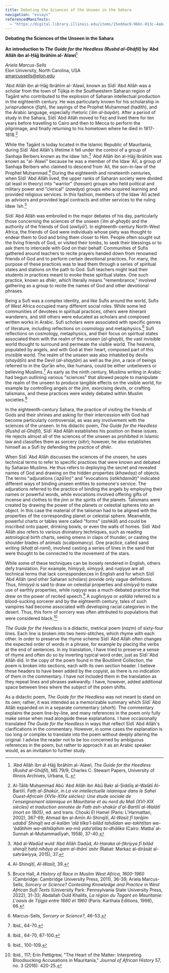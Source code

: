 ```yaml
---
title: Debating the Sciences of the Unseen in the Sahara
navigation: "essays"
referencedManifests:
  - "https://digital.library.illinois.edu/items/15eddac0-96bc-013c-4aba-02d0d7bfd6e4-9/manifest"
---
```


**Debating the Sciences of the Unseen in the Sahara\
\
An introduction to *The Guide for the Heedless (Rushd al-Ghāfil)* by ʿAbd Allāh ibn al-Ḥājj Ibrāhīm al-ʿAlawī**[^1]

*Ariela Marcus-Sells*  
Elon University, North Carolina, USA    
amarcussells@elon.edu

ʿAbd Allāh ibn al-Ḥājj Ibrāhīm al-ʿAlawī, known as Sīdī ʿAbd Allāh was a scholar from the town of Tijikja in the Southwestern Saharan region of Tagānt who contributed to the explosion of Saharan intellectual production in the eighteenth century. He was particularly known for his scholarship in jurisprudence (*fiqh*), the sayings of the Prophet Muḥammad (hadith), and the Arabic language, especially rhetoric (*ʿilm al-bayān*). After a period of study in the Sahara, Sīdī ʿAbd Allāh moved to Fez and lived there for ten years before travelling to Cairo and then to Mecca to perform the pilgrimage, and finally returning to his hometown where he died in 1817-1818.[^2]

While the Tagānt is today located in the Islamic Republic of Mauritania, during Sīdī ʿAbd Allāh's lifetime it fell under the control of a group of Sanhaja Berbers known as the Idaw ʿIsh.[^3] ʿAbd Allāh ibn al-Ḥājj Ibrāhīm was known as "al-ʿAlawī" because he was a member of the Idaw ʿAlī, a group of Sanhaja Berbers who claimed to descend from ʿAli, the son-in-law of the Prophet Muḥammad.[^4] During the eighteenth and nineteenth centuries, when Sīdī ʿAbd Allāh lived, the upper ranks of Saharan society were divided (at least in theory) into "warrior" (*hassan*) groups who held political and military power and "clerical" (*zawāya*) groups who acquired learning and provided religious services. In this fashion, members of the Idaw ʿAlī acted as advisors and provided legal contracts and other services to the ruling Idaw ʿIsh.[^5]

Sīdī ʿAbd Allāh was embroiled in the major debates of his day, particularly those concerning the sciences of the unseen (*ʿilm al-ghayb*) and the authority of the friends of God (*awliyāʾ*). In eighteenth-century North-West Africa, the friends of God were individuals whose piety was thought to endear them to God and bring them closer to Him. People often sought out the living friends of God, or visited their tombs, to seek their blessings or to ask them to intercede with God on their behalf. Communities of Sufis gathered around teachers to recite prayers handed down from renowned friends of God and to perform certain devotional practices. For many, the purpose of these practices was to lead them through a series of spiritual states and stations on the path to God. Sufi teachers might lead their students in practices meant to evoke these spiritual states. One such practice, known as *dhikr*, which literally means "remembrance," involved gathering as a group to recite the names of God and other devotional phrases.

Being a Sufi was a complex identity, and like Sufis around the world, Sufis of West Africa occupied many different social roles. While some led communities of devotees in spiritual practices, others were itinerant wanderers, and still others were educated as scholars and composed written works in Arabic. Sufi scholars were associated with specific genres of literature, including reflections on cosmology and metaphysics.[^6] Sufi reflections on cosmology, metaphysics, and their focus on spiritual states associated them with the realm of the unseen (*al-ghayb*), the vast invisible world thought to surround and permeate the visible world. The heavens, populated by angels, and with God at their heart, composed part of this invisible world. The realm of the unseen was also inhabited by devils (*shayāṭīn*) and the Devil (*al-shayṭān*) as well as the *jinn*, a race of beings referred to in the Qurʾān who, like humans, could be either unbelievers or believing Muslims.[^7] As early as the ninth century, Muslims writing in Arabic had begun outlining various "sciences" that allowed people to manipulate the realm of the unseen to produce tangible effects on the visible world, for example by controlling angels or the *jinn*, exorcising devils, or crafting talismans, and these practices were widely debated within Muslim societies.[^8]

In the eighteenth-century Sahara, the practice of visiting the friends of Gods and their shrines and asking for their intercession with God had become particularly controversial, as was any involvement with the sciences of the unseen. In his didactic poem, *The Guide for the Heedless* (*Rushd al-Ghāfil*), Sīdī ʿAbd Allāh establishes his position on these issues. He rejects almost all of the sciences of the unseen as prohibited in Islamic law and classifies them as sorcery (*siḥr*); however, he also establishes himself as a Sufi by defending the practice of *dhikr*.

When Sīdī ʿAbd Allāh discusses the sciences of the unseen, he uses technical terms to refer to specific practices that were known and debated by Saharan Muslims. He thus refers to deploying the secret and revealed names of God and drawing on the hidden properties (*khawāṣṣ*) of objects. The terms "adjurations (*ʿaẓāʾim*)" and "evocations (*istikhdamāt*)" indicated different ways of binding unseen entities to someone's service. The adjurations referred to the practice of binding the angels by employing their names or powerful words, while evocations involved offering gifts of incense and clothes to the *jinn* or the spirits of the planets. Talismans were created by drawing the power of the planets or celestial spheres into an object. In this case the material of the talisman had to be aligned with the properties of the corresponding planet or celestial sphere. Meanwhile, powerful charts or tables were called "forms" (*ashkāl*) and could be inscribed onto paper, drinking bowls, or even the walls of homes. Sīdī ʿAbd Allāh also refers to various divinatory techniques, such as reading astrological birth charts, seeing omens in claps of thunder, or casting the shoulder blades of animals (scalpomancy). One practice, called sand writing (*khaṭṭ al-raml*), involved casting a series of lines in the sand that were thought to be connected to the movement of the stars.

While some of these techniques can be loosely rendered in English, others defy translation. For example, *hīmiyyā*, *sīmiyyā*, and *ruqiyya* are all technical terms that lack correspondences in English and for which Sīdī ʿAbd Allāh (and other Saharan scholars) provide only vague definitions. Thus, *hīmiyyā* is said to draw on celestial properties and *sīmiyyā* to make use of earthly properties, while *ruqiyya* was a much-debated practice that drew on the power of recited speech.[^9] A *sughniyya* or *sallāla* referred to a blood-sucking sorcerer and by the eighteenth century, tales of such vampires had become associated with developing racial categories in the desert. Thus, this form of sorcery was often attributed to populations that were considered black.[^10]

*The Guide for the Heedless* is a didactic, metrical poem (*naẓm*) of sixty-four lines. Each line is broken into two hemi-stitches, which rhyme with each other. In order to preserve the rhyme scheme Sīdī ʿAbd Allāh often changes the expected order of words in a phrase, for example by placing the verbs at the end of sentences. In my translation, I have tried to preserve a sense of rhyme and often do so by inverting typical word order, just as Sīdī ʿAbd Allāh did. In the copy of the poem found in the Boutilimit Collection, the poem is broken into sections, each with its own section header. I believe these headers to have been added by the copyist, as there is no indication of them in the commentary. I have not included them in the translation as they repeat lines and phrases awkwardly. I have, however, added additional space between lines where the subject of the poem shifts.

As a didactic poem, *The Guide for the Heedless* was not meant to stand on its own; rather, it was intended as a memorizable summary which Sīdī ʿAbd Allāḥ expanded on in a separate commentary (*sharḥ*). The commentary explains the poem line-by-line, and many references in the poem only fully make sense when read alongside these explanations. I have occasionally translated *The Guide for the Heedless* in ways that reflect Sīdī ʿAbd Allāh's clarifications in the commentary. However, in some cases the explanation is too long or complex to translate into the poem without deeply altering the original. I advise the reader not to be too concerned by ambiguous references in the poem, but rather to approach it as an Arabic speaker would, as an invitation to further study.

[^1]: ʿAbd Allāh ibn al-Ḥājj Ibrāhīm al-ʿAlawī, *The Guide for the Heedless* (*Rushd al-Ghāfil*), MS 79/9, Charles C. Stewart Papers, University of Illinois Archives, Urbana, IL.

[^2]: Al-Ṭālib Muḥammad Abū ʿAbd Allāh ibn Abū Bakr al-Ṣiddīq al-Walātī Al-Bartilī. *Fatḥ al-Shakūr*, in *La vie intellectuelle islamique dans le Sahel Ouest-Africain (XVIe-XIXe siècles): Une étude sociale de l\'enseignement islamique en Mauritanie et au nord du Mali (XVI-XIX siècles) et traduction annotée de Fatḥ ash-shakūr d\'al-Bartilī al-Walātī (mort en 1805)*, ed. and trans. Chouki El Hamel (Paris: L'Harmattan, 2002), 367-69; Aḥmad ibn al-Amīn Al-Shinqīṭī, *Al-Wasīṭ fī tarājim udabāʾ Shinqīṭ wa al-kalām ʻalā tilka\'l-bilād taḥdīdan wa-takhṭīṭan wa-ʻādātihim wa-akhlāqihim wa-mā yataʻallaq bi-dhālika* (Cairo: Maṭbaʾ al-Sunnah al-Muḥammadīyah, 1958), 37-40.

[^3]: ʿAbd al-Wadūd wuld ʿAbd Allāh Dadūd, *Al-Ḥaraka al-fikriyya fī bilād shinqīṭ ḥatā nihāya al-qarn al-thānī ʿashr* (Rabat: Markaz al-dirāsāt al-ṣaḥrāwiyya, 2015), 37.

[^4]: Al-Shinqīṭī, *Al-Wasīṭ*, 39.

[^5]: Bruce Hall, *A History of Race in Muslim West Africa, 1600-1960* (Cambridge: Cambridge University Press, 2011), 36-39; Ariela Marcus-Sells, *Sorcery or Science? Contesting Knowledge and Practice in West African Sufi Texts* (University Park: Pennsylvania State University Press, 2022), 31-33; Abdallah Ould Khalifa, *La région du Tagant en Mauritanie: L\'oasis de Tijigja entre 1660 et 1960* (Paris: Karthala Editions, 1998), 66.

[^6]: Marcus-Sells, *Sorcery or Science?,* 46-53.

[^7]: Ibid., 64-70.

[^8]: Ibid., 64-70, 87-100.

[^9]: Ibid., 100-109.

[^10]: Ibid., 117; Erin Pettigrew, "The Heart of the Matter: Interpreting Bloodsucking Accusations in Mauritania," *Journal of African History* 57, no. 3 (2016): 420-25.
